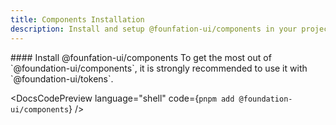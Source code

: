 ```yaml
---
title: Components Installation
description: Install and setup @founfation-ui/components in your project.
---
```


<DocsSection>
#### Install @founfation-ui/components

<DocsTextBlock>
  To get the most out of `@foundation-ui/components`, it is strongly recommended
  to use it with `@foundation-ui/tokens`.
</DocsTextBlock>

<DocsCodePreview language="shell" code={`pnpm add @foundation-ui/components`} />
</DocsSection>

<DocsFooter
  prev="/docs/getting-started"
  next="/docs/components/api-reference"
/>
